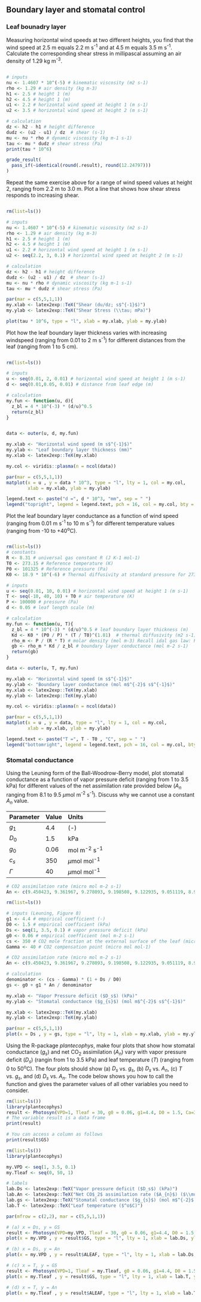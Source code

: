 ##  Boundary layer and stomatal control
### Leaf bounadry layer

Measuring horizontal wind speeds at two different heights, you find that the wind speed at 2.5 m equals 2.2 m s^-1^ and at 4.5 m equals 3.5 m s^-1^. Calculate the corresponding shear stress in millipascal assuming an air density of 1.29 kg m^-3^.

```{r shearStress01, exercise = TRUE, exercise.eval = FALSE}

```

```{r shearStress01-solution}
# inputs
nu <- 1.4607 * 10^(-5) # kinematic viscosity (m2 s-1)
rho <- 1.29 # air density (kg m-3)
h1 <- 2.5 # height 1 (m)
h2 <- 4.5 # height 1 (m)
u1 <- 2.2 # horizontal wind speed at height 1 (m s-1)
u2 <- 3.5 # horizontal wind speed at height 2 (m s-1)

# calculation
dz <- h2 - h1 # height difference
dudz <- (u2 - u1) / dz  # shear (s-1)
mu <- nu * rho # dynamic viscosity (kg m-1 s-1)
tau <- mu * dudz # shear stress (Pa) 
print(tau * 10^6)
```

```{r shearStress01-check}
grade_result(
  pass_if(~identical(round(.result), round(12.24797)))
)

```


Repeat the same exercise above for a range of wind speed values at height 2, ranging from 2.2 m to 3.0 m. Plot a line that shows how shear stress responds to increasing shear.

```{r shearStress02, exercise = TRUE, exercise.eval = FALSE}

```

```{r shearStress02-solution}
rm(list=ls())

# inputs
nu <- 1.4607 * 10^(-5) # kinematic viscosity (m2 s-1)
rho <- 1.29 # air density (kg m-3)
h1 <- 2.5 # height 1 (m)
h2 <- 4.5 # height 1 (m)
u1 <- 2.2 # horizontal wind speed at height 1 (m s-1)
u2 <- seq(2.2, 3, 0.1) # horizontal wind speed at height 2 (m s-1)

# calculation
dz <- h2 - h1 # height difference
dudz <- (u2 - u1) / dz  # shear (s-1)
mu <- nu * rho # dynamic viscosity (kg m-1 s-1)
tau <- mu * dudz # shear stress (Pa) 

par(mar = c(5,5,1,1))
my.xlab <- latex2exp::TeX("Shear (du/dz; s$^{-1}$)")
my.ylab <- latex2exp::TeX("Shear Stress (\\tau; mPa)")

plot(tau * 10^6, type = "l", xlab = my.xlab, ylab = my.ylab)

```

Plot how the leaf boundary layer thickness varies with increasing windspeed (ranging from 0.01 to 2 m s^-1^) for different distances from the leaf (ranging from 1 to 5 cm).

```{r leafBoundaryLayerThickness, exercise = TRUE, exercise.eval = FALSE}

```

```{r leafBoundaryLayerThickness-solution}
rm(list=ls())

# inputs
u <- seq(0.01, 2, 0.01) # horizontal wind speed at height 1 (m s-1)
d <- seq(0.01,0.05, 0.01) # distance from leaf edge (m)

# calculation
my.fun <- function(u, d){
  z_bl = 4 * 10^(-3) * (d/u)^0.5
  return(z_bl)
}


data <- outer(u, d, my.fun)

my.xlab <- "Horizontal wind speed (m s$^{-1}$)"
my.ylab <- "Leaf boundary layer thickness (mm)"
my.xlab <- latex2exp::TeX(my.xlab)

my.col <- viridis::plasma(n = ncol(data))

par(mar = c(5,5,1,1))
matplot(x = u , y = data * 10^3, type = "l", lty = 1, col = my.col,
        xlab = my.xlab, ylab = my.ylab)

legend.text <- paste("d =", d * 10^3, "mm", sep = " ")
legend("topright", legend = legend.text, pch = 16, col = my.col, bty = "n")

```

Plot the leaf boundary layer conductance as a function of wind speed (ranging from 0.01 m s^-1^ to 10 m s^-1^) for different temperature values (ranging from -10 to +40^o^C).

```{r boudanryLayerConductance, exercise = TRUE, exercise.eval = FALSE}

```

```{r boudanryLayerConductance-solution}
rm(list=ls())
# constants
R <- 8.31 # universal gas constant R (J K-1 mol-1)
T0 <- 273.15 # Reference temperature (K)
P0 <- 101325 # Reference pressure (Pa)
K0 <- 18.9 * 10^(-6) # Thermal diffusivity at standard pressure for 273 K (m2 s-1)

# inputs
u <- seq(0.01, 10, 0.01) # horizontal wind speed at height 1 (m s-1)
T <- seq(-10, 40, 10) + T0 # air temperature (K)
P <- 100000 # pressure (Pa)
d <- 0.05 # leaf length scale (m)

# calculation
my.fun <- function(u, T){
  z_bl = 4 * 10^(-3) * (d/u)^0.5 # leaf boundary layer thickness (m)
  Kd <- K0 * (P0 / P) * (T / T0)^(1.81)  # thermal diffusivity (m2 s-1)
  rho_m <- P / (R * T) # molar density (mol m-3) Recall idal gas law: PV = nRT; n/V = P/(RT)
  gb <- rho_m * Kd / z_bl # boundary layer conductance (mol m-2 s-1)
  return(gb)
}

data <- outer(u, T, my.fun)

my.xlab <- "Horizontal wind speed (m s$^{-1}$)"
my.ylab <- "Boundary layer conductance (mol m$^{-2}$ s$^{-1}$)"
my.xlab <- latex2exp::TeX(my.xlab)
my.ylab <- latex2exp::TeX(my.ylab)

my.col <- viridis::plasma(n = ncol(data))

par(mar = c(5,5,1,1))
matplot(x = u , y = data, type = "l", lty = 1, col = my.col,
        xlab = my.xlab, ylab = my.ylab)

legend.text <- paste("T =", T - T0 , "C", sep = " ")
legend("bottomright", legend = legend.text, pch = 16, col = my.col, bty = "n")

```

### Stomatal conductance

Using the Leuning form of the Ball-Woodrow-Berry model, plot stomatal conductance as a function of vapor pressure deficit (ranging from 1 to 3.5 kPa) for different values of the net assimilation rate provided below ($A_n$ ranging from 8.1 to 9.5 $\mu$mol m^-2^ s^-1^). Discuss why we cannot use a constant $A_n$ value. 

| Parameter  | Value     | Units              |
|:-----------|:----------|:-------------------|
| $g_1$      | 4.4       |(-)                 |
| $D_0$      | 1.5       |kPa                 |
| $g_0$      | 0.06      |mol m^-2^ s^-1^     |
| $c_s$      | 350       |$\mu$mol mol^-1^    |
| $\Gamma$   | 40        |$\mu$mol mol^-1^    |

```{r stomatalConductance, exercise = TRUE, exercise.eval = FALSE}

# CO2 assimilation rate (micro mol m-2 s-1)
An <- c(9.450423, 9.361967, 9.278093, 9.198508, 9.122935, 9.051119, 8.982821, 8.917819, 8.855905, 8.796888, 8.740589, 8.686842, 8.635492, 8.586396, 8.539421, 8.494442, 8.451345, 8.410021, 8.370371, 8.332301, 8.295725, 8.260561, 8.226734, 8.194173, 8.162812, 8.132589)

```

```{r stomatalConductance-solution}
rm(list=ls())

# inputs (Leuning, Figure 8)
g1 <- 4.4 # empirical coefficient (-) 
D0 <- 1.5 # empirical coefficient (kPa)
Ds <- seq(1, 3.5, 0.1) # vapor pressure deficit (kPa) 
g0 <- 0.06 # empirical coefficient (mol m-2 s-1)
cs <- 350 # CO2 mole fraction at the external surface of the leaf (micro mol mol-1)
Gamma <- 40 # CO2 compensation point (micro mol mol-1)

# CO2 assimilation rate (micro mol m-2 s-1)
An <- c(9.450423, 9.361967, 9.278093, 9.198508, 9.122935, 9.051119, 8.982821, 8.917819, 8.855905, 8.796888, 8.740589, 8.686842, 8.635492, 8.586396, 8.539421, 8.494442, 8.451345, 8.410021, 8.370371, 8.332301, 8.295725, 8.260561, 8.226734, 8.194173, 8.162812, 8.132589)

# calculation
denominator <- (cs - Gamma) * (1 + Ds / D0)
gs <- g0 + g1 * An / denominator

my.xlab <- "Vapor Pressure deficit ($D_s$) (kPa)"
my.ylab <- "Stomatal conductance ($g_{s}$) (mol m$^{-2}$ s$^{-1}$)"

my.xlab <- latex2exp::TeX(my.xlab)
my.ylab <- latex2exp::TeX(my.ylab)

par(mar = c(5,5,1,1))
plot(x = Ds , y = gs, type = "l", lty = 1, xlab = my.xlab, ylab = my.ylab)

```

Using the R-package $plantecophys$, make four plots that show how stomatal conductance ($g_s$) and net CO~2~ assimilation ($A_n$) vary with vapor pressure deficit ($D_s$) (rangin from 1 to 3.5 kPa) and leaf temperature ($T$) (ranging from 0 to 50^o^C). The four plots should show (a) $D_s$ vs. $g_s$, (b) $D_s$ vs. $A_n$, (c) $T$ vs. $g_s$, and (d) $D_s$ vs. $A_n$. The code below shows you how to call the function and gives the parameter values of all other variables you need to consider.

```{r photosyn, exercise = TRUE, exercise.eval = FALSE, fig.width = 8, fig.height = 8}

rm(list=ls())
library(plantecophys)
result <- Photosyn(VPD=1, Tleaf = 30, g0 = 0.06, g1=4.4, D0 = 1.5, Ca=350, GammaStar = 40, gsmodel = "BBLeuning")
# The variable result is a data frame
print(result)

# You can access a column as follows
print(result$GS)

```

```{r photosyn-solution, fig.width = 8, fig.height = 8}
rm(list=ls())
library(plantecophys)

my.VPD <- seq(1, 3.5, 0.1)
my.Tleaf <- seq(0, 50, 1)

# labels
lab.Ds <- latex2exp::TeX("Vapor pressure deficit ($D_s$) (kPa)")
lab.An <- latex2exp::TeX("Net CO$_2$ assimilation rate ($A_{n}$) ($\\mu$mol m$^{-2}$ s$^{-1}$)")
lab.gs <- latex2exp::TeX("Stomatal conductance ($g_{s}$) (mol m$^{-2}$ s$^{-1}$)")
lab.T <- latex2exp::TeX("Leaf temperature ($^o$C)")

par(mfrow = c(2,2), mar = c(5,5,1,1))

# (a) x = Ds, y = GS
result <- Photosyn(VPD=my.VPD, Tleaf = 30, g0 = 0.06, g1=4.4, D0 = 1.5, Ca=350, GammaStar = 40, gsmodel = "BBLeuning")
plot(x = my.VPD , y = result$GS, type = "l", lty = 1, xlab = lab.Ds, ylab = lab.gs)

# (b) x = Ds, y = An
plot(x = my.VPD , y = result$ALEAF, type = "l", lty = 1, xlab = lab.Ds, ylab = lab.An)

# (c) x = T, y = GS
result <- Photosyn(VPD=1, Tleaf = my.Tleaf, g0 = 0.06, g1=4.4, D0 = 1.5, Ca=350, GammaStar = 40, gsmodel = "BBLeuning")
plot(x = my.Tleaf , y = result$GS, type = "l", lty = 1, xlab = lab.T, ylab = lab.gs)

# (d) x = T, y = An
plot(x = my.Tleaf , y = result$ALEAF, type = "l", lty = 1, xlab = lab.T, ylab = lab.An)

```

